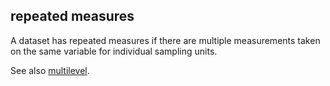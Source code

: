 ## repeated measures

<def>A dataset has repeated measures if there are multiple measurements taken on the same variable for individual sampling units.</def>

See also [multilevel](#multilevel).
